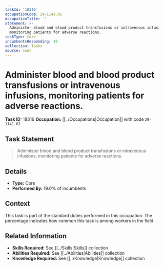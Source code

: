 ```yaml
---
taskId: '18316'
occupationCode: 29-1141.01
occupationTitle: ''
statement: >-
  Administer blood and blood product transfusions or intravenous infusions,
  monitoring patients for adverse reactions.
taskType: Core
incumbentsResponding: 19
collection: Tasks
source: onet
---
```

# Administer blood and blood product transfusions or intravenous infusions, monitoring patients for adverse reactions.

**Task ID:** 18316
**Occupation:** [[../Occupations|Occupation]] with code `29-1141.01`

## Task Statement

> Administer blood and blood product transfusions or intravenous infusions, monitoring patients for adverse reactions.

## Details

- **Type:** Core
- **Performed By:** 19.0% of incumbents

## Context

This task is part of the standard duties performed in this occupation. The percentage indicates how common this task is among workers in the field.

## Related Information

- **Skills Required:** See [[../Skills|Skills]] collection
- **Abilities Required:** See [[../Abilities|Abilities]] collection
- **Knowledge Required:** See [[../Knowledge|Knowledge]] collection
